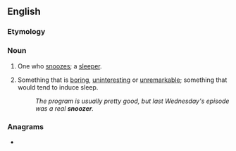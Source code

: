 ==English==

===Etymology===
{{suffix|en|snooze|er}}

===Noun===
{{en-noun}}

# One who [[snooze]]s; a [[sleeper]].
# {{lb|en|colloquial}} Something that is [[boring]], [[uninteresting]] or [[unremarkable]]; something that would tend to induce sleep.
#: ''The program is usually pretty good, but last Wednesday's episode was a real '''snoozer'''.''

===Anagrams===
* {{anagrams|en|a=enoorsz|ozoners}}